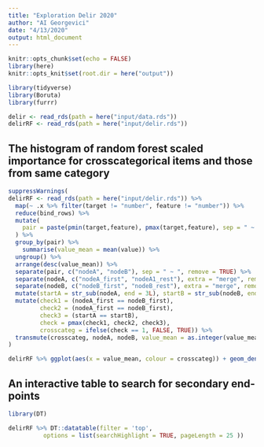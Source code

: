 ```yaml
---
title: "Exploration Delir 2020"
author: "AI Georgevici"
date: "4/13/2020"
output: html_document
---
```


```r
knitr::opts_chunk$set(echo = FALSE)
library(here)
knitr::opts_knit$set(root.dir = here("output"))

library(tidyverse)
library(Boruta)
library(furrr)

delir <- read_rds(path = here("input/data.rds"))
delirRF <- read_rds(path = here("input/delir.rds"))

```

## The histogram of random forest scaled importance for crosscategorical items and those from same category
```r

suppressWarnings(
delirRF <- read_rds(path = here("input/delir.rds")) %>% 
  map(~ .x %>% filter(target != "number", feature != "number")) %>% 
  reduce(bind_rows) %>% 
  mutate(
    pair = paste(pmin(target,feature), pmax(target,feature), sep = " ~ ")
  ) %>% 
  group_by(pair) %>%
    summarise(value_mean = mean(value)) %>% 
  ungroup() %>% 
  arrange(desc(value_mean)) %>% 
  separate(pair, c("nodeA", "nodeB"), sep = " ~ ", remove = TRUE) %>% 
  separate(nodeA, c("nodeA_first", "nodeA1_rest"), extra = "merge", remove = FALSE) %>% 
  separate(nodeB, c("nodeB_first", "nodeB_rest"), extra = "merge", remove = FALSE) %>% 
  mutate(startA = str_sub(nodeA, end = 3L), startB = str_sub(nodeB, end = 3L)) %>% 
  mutate(check1 = (nodeA_first == nodeB_first),
         check2 = (nodeA_first == nodeB_first),
         check3 = (startA == startB),
         check = pmax(check1, check2, check3),
         crosscateg = ifelse(check == 1, FALSE, TRUE)) %>% 
  transmute(crosscateg, nodeA, nodeB, value_mean = as.integer(value_mean))
)

delirRF %>% ggplot(aes(x = value_mean, colour = crosscateg)) + geom_density(alpha = 0.1) + theme_minimal() +  scale_x_continuous(minor_breaks = seq(0, 60, 1))

```


## An interactive table to search for secondary end-points

```r
library(DT)

delirRF %>% DT::datatable(filter = 'top',  
          options = list(searchHighlight = TRUE, pageLength = 25 ))

```

